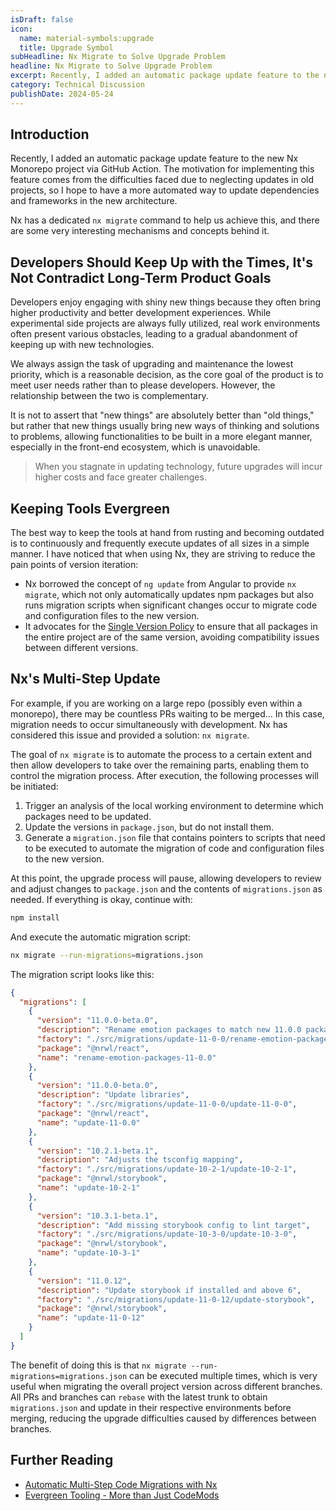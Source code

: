 ```yaml
---
isDraft: false
icon:
  name: material-symbols:upgrade
  title: Upgrade Symbol
subHeadline: Nx Migrate to Solve Upgrade Problem
headline: Nx Migrate to Solve Upgrade Problem
excerpt: Recently, I added an automatic package update feature to the new Nx Monorepo project via GitHub Action, hoping for a more automated way to update dependencies.
category: Technical Discussion
publishDate: 2024-05-24
---
```


## Introduction

Recently, I added an automatic package update feature to the new Nx Monorepo project via GitHub Action. The motivation for implementing this feature comes from the difficulties faced due to neglecting updates in old projects, so I hope to have a more automated way to update dependencies and frameworks in the new architecture.

Nx has a dedicated `nx migrate` command to help us achieve this, and there are some very interesting mechanisms and concepts behind it.

## Developers Should Keep Up with the Times, It's Not Contradict Long-Term Product Goals

Developers enjoy engaging with shiny new things because they often bring higher productivity and better development experiences. While experimental side projects are always fully utilized, real work environments often present various obstacles, leading to a gradual abandonment of keeping up with new technologies.

We always assign the task of upgrading and maintenance the lowest priority, which is a reasonable decision, as the core goal of the product is to meet user needs rather than to please developers. However, the relationship between the two is complementary.

It is not to assert that "new things" are absolutely better than "old things," but rather that new things usually bring new ways of thinking and solutions to problems, allowing functionalities to be built in a more elegant manner, especially in the front-end ecosystem, which is unavoidable.

> When you stagnate in updating technology, future upgrades will incur higher costs and face greater challenges.

## Keeping Tools Evergreen

The best way to keep the tools at hand from rusting and becoming outdated is to continuously and frequently execute updates of all sizes in a simple manner. I have noticed that when using Nx, they are striving to reduce the pain points of version iteration:

- Nx borrowed the concept of `ng update` from Angular to provide `nx migrate`, which not only automatically updates npm packages but also runs migration scripts when significant changes occur to migrate code and configuration files to the new version.
- It advocates for the [Single Version Policy](https://nx.dev/concepts/decisions/dependency-management#single-version-policy) to ensure that all packages in the entire project are of the same version, avoiding compatibility issues between different versions.

## Nx's Multi-Step Update

For example, if you are working on a large repo (possibly even within a monorepo), there may be countless PRs waiting to be merged... In this case, migration needs to occur simultaneously with development. Nx has considered this issue and provided a solution: `nx migrate`.

The goal of `nx migrate` is to automate the process to a certain extent and then allow developers to take over the remaining parts, enabling them to control the migration process. After execution, the following processes will be initiated:

1. Trigger an analysis of the local working environment to determine which packages need to be updated.
2. Update the versions in `package.json`, but do not install them.
3. Generate a `migration.json` file that contains pointers to scripts that need to be executed to automate the migration of code and configuration files to the new version.

At this point, the upgrade process will pause, allowing developers to review and adjust changes to `package.json` and the contents of `migrations.json` as needed. If everything is okay, continue with:

```bash
npm install
```

And execute the automatic migration script:

```bash
nx migrate --run-migrations=migrations.json
```

The migration script looks like this:

```json
{
  "migrations": [
    {
      "version": "11.0.0-beta.0",
      "description": "Rename emotion packages to match new 11.0.0 package names",
      "factory": "./src/migrations/update-11-0-0/rename-emotion-packages-11-0-0",
      "package": "@nrwl/react",
      "name": "rename-emotion-packages-11-0.0"
    },
    {
      "version": "11.0.0-beta.0",
      "description": "Update libraries",
      "factory": "./src/migrations/update-11-0-0/update-11-0-0",
      "package": "@nrwl/react",
      "name": "update-11-0.0"
    },
    {
      "version": "10.2.1-beta.1",
      "description": "Adjusts the tsconfig mapping",
      "factory": "./src/migrations/update-10-2-1/update-10-2-1",
      "package": "@nrwl/storybook",
      "name": "update-10-2-1"
    },
    {
      "version": "10.3.1-beta.1",
      "description": "Add missing storybook config to lint target",
      "factory": "./src/migrations/update-10-3-0/update-10-3-0",
      "package": "@nrwl/storybook",
      "name": "update-10-3-1"
    },
    {
      "version": "11.0.12",
      "description": "Update storybook if installed and above 6",
      "factory": "./src/migrations/update-11-0-12/update-storybook",
      "package": "@nrwl/storybook",
      "name": "update-11-0-12"
    }
  ]
}
```

The benefit of doing this is that `nx migrate --run-migrations=migrations.json` can be executed multiple times, which is very useful when migrating the overall project version across different branches. All PRs and branches can `rebase` with the latest trunk to obtain `migrations.json` and update in their respective environments before merging, reducing the upgrade difficulties caused by differences between branches.

## Further Reading

- [Automatic Multi-Step Code Migrations with Nx](https://juri.dev/blog/2020/11/multi-step-automatic-code-migrations/)
- [Evergreen Tooling - More than Just CodeMods](https://dev.to/nx/evergreen-tooling-more-than-just-codemods-497a)
